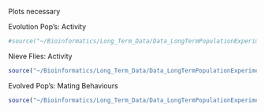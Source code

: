 Plots necessary

Evolution Pop's: Activity
```r
#source("~/Bioinformatics/Long_Term_Data/Data_LongTermPopulationExperiments_Git/Predation_ActivityAggregation/scripts/PredationActivityAnalysisJune2015.R")
```

Nieve Flies: Activity
```r
source("~/Bioinformatics/Long_Term_Data/Data_LongTermPopulationExperiments_Git/Predation_ActivityAggregation/scripts/ActivityDrosophila_SpiderCues_Nieve.R")
```

Evolved Pop's: Mating Behaviours
```r
source("~/Bioinformatics/Long_Term_Data/Data_LongTermPopulationExperiments_Git/PredationCourtship/scripts")
```

